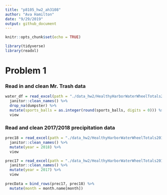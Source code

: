 ```yaml
---
title: "p8105_hw2_ah3108"
author: "Ava Hamilton"
date: "9/29/2019"
output: github_document
---
```


```r
knitr::opts_chunk$set(echo = TRUE)

library(tidyverse)
library(readxl)

```

# Problem 1

### Read in and clean Mr. Trash data
```r

water_df = read_excel(path = "./data_hw2/HealthyHarborWaterWheelTotals2018-7-28.xlsx", sheet = 1, range = "A2:N336") %>% 
  janitor::clean_names() %>% 
  drop_na(dumpster) %>% 
  mutate(sports_balls = as.integer(round(sports_balls, digits = 0))) %>% 
  view

```

### Read and clean 2017/2018 precipitation data

```r
prec18 = read_excel(path = "./data_hw2/HealthyHarborWaterWheelTotals2018-7-28.xlsx", sheet = 3, range = "A2:B9") %>% 
  janitor::clean_names() %>% 
  mutate(year = 2018) %>% 
  view

prec17 = read_excel(path = "./data_hw2/HealthyHarborWaterWheelTotals2018-7-28.xlsx", sheet = 4, range = "A2:B14") %>% 
  janitor::clean_names() %>% 
  mutate(year = 2017) %>% 
  view
  
precData = bind_rows(prec17, prec18) %>% 
  mutate(month = month.name[month])


```

